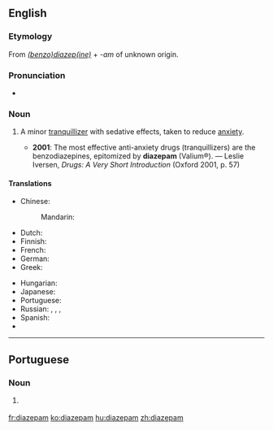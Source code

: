 ==English==

===Etymology===
From ''[[benzodiazepine|(benzo)diazep(ine)]]'' + ''-am'' of unknown origin.

===Pronunciation===
* {{IPA|/daɪˈæzəpæm/}}

===Noun===
{{wikipedia}}
{{en-noun}}

# {{context|pharmaceutical drug|lang=en}} A minor [[tranquillizer]] with sedative effects, taken to reduce [[anxiety]].
#* '''2001''': The most effective anti-anxiety drugs (tranquillizers) are the benzodiazepines, epitomized by '''diazepam''' (Valium®). — Leslie Iversen, ''Drugs: A Very Short Introduction'' (Oxford 2001, p. 57)

====Translations====
{{trans-top|minor tranquillizer}}
* Chinese:
*: Mandarin: {{t+|cmn|地西泮|tr=dìxīpàn|sc=Hani}}
* Dutch: {{t|nl|diazepam}}
* Finnish: {{t+|fi|diatsepaami}}
* French: {{t+|fr|diazépam|m}}
* German: {{t|de|Diazepam|n}}
* Greek: {{t|el|διαζεπάμη|f|tr=diazepámi|sc=Grek}}
{{trans-mid}}
* Hungarian: {{t+|hu|diazepám}}
* Japanese: {{t|ja|ジアゼパム|tr=jiazepamu}}
* Portuguese: {{t|pt|diazepam|m}}
* Russian: {{t|ru|диазепам|m|tr=diaz'epám}}, {{t|ru|сибазон|m|tr=sibazón}}, {{t|ru|реланиум|m|tr=r'elánium}}, {{t+|ru|седуксен|m|tr=s'eduks'én}}
* Spanish: {{t|es|diazepam|m}}
* {{trreq|th}}
{{trans-bottom}}

----

==Portuguese==

===Noun===
{{pt-noun|m|-}}

# {{label|pt|pharmaceutical drug}} {{l/en|diazepam}} {{gloss|minor tranquillizer}}

[[fr:diazepam]]
[[ko:diazepam]]
[[hu:diazepam]]
[[zh:diazepam]]